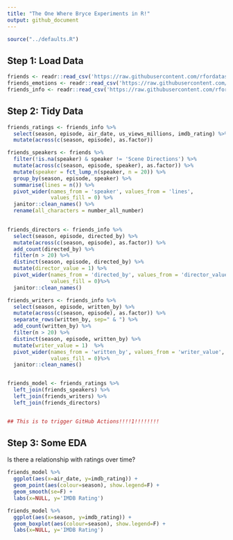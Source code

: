 ```yaml
---
title: "The One Where Bryce Experiments in R!"
output: github_document
---
```

  
```r
source("../defaults.R")
```

## Step 1: Load Data

```r
friends <- readr::read_csv('https://raw.githubusercontent.com/rfordatascience/tidytuesday/master/data/2020/2020-09-08/friends.csv')
friends_emotions <- readr::read_csv('https://raw.githubusercontent.com/rfordatascience/tidytuesday/master/data/2020/2020-09-08/friends_emotions.csv')
friends_info <- readr::read_csv('https://raw.githubusercontent.com/rfordatascience/tidytuesday/master/data/2020/2020-09-08/friends_info.csv')
```

## Step 2: Tidy Data
```r
friends_ratings <- friends_info %>%
  select(season, episode, air_date, us_views_millions, imdb_rating) %>%
  mutate(across(c(season, episode), as.factor))

friends_speakers <- friends %>%
  filter(!is.na(speaker) & speaker != 'Scene Directions') %>%
  mutate(across(c(season, episode, speaker), as.factor)) %>%
  mutate(speaker = fct_lump_n(speaker, n = 20)) %>%
  group_by(season, episode, speaker) %>%
  summarise(lines = n()) %>%
  pivot_wider(names_from = 'speaker', values_from = 'lines',
              values_fill = 0) %>%
  janitor::clean_names() %>%
  rename(all_characters = number_all_number)

  
friends_directors <- friends_info %>%
  select(season, episode, directed_by) %>%
  mutate(across(c(season, episode), as.factor)) %>%
  add_count(directed_by) %>%
  filter(n > 20) %>%
  distinct(season, episode, directed_by) %>%
  mutate(director_value = 1) %>%
  pivot_wider(names_from = 'directed_by', values_from = 'director_value',
              values_fill = 0)%>%
  janitor::clean_names()

friends_writers <- friends_info %>%
  select(season, episode, written_by) %>%
  mutate(across(c(season, episode), as.factor)) %>%
  separate_rows(written_by, sep=" & ") %>%
  add_count(written_by) %>%
  filter(n > 20) %>%
  distinct(season, episode, written_by) %>%
  mutate(writer_value = 1)  %>%
  pivot_wider(names_from = 'written_by', values_from = 'writer_value',
              values_fill = 0)%>%
  janitor::clean_names()


friends_model <- friends_ratings %>%
  left_join(friends_speakers) %>%
  left_join(friends_writers) %>%
  left_join(friends_directors)


## This is to trigger GitHub Actions!!!!1!!!!!!!!
```

## Step 3: Some EDA
Is there a relationship with ratings over time?

```r

friends_model %>%
  ggplot(aes(x=air_date, y=imdb_rating)) +
  geom_point(aes(colour=season), show.legend=F) +
  geom_smooth(se=F) +
  labs(x=NULL, y='IMDB Rating')

```
```r
friends_model %>%
  ggplot(aes(x=season, y=imdb_rating)) +
  geom_boxplot(aes(colour=season), show.legend=F) +
  labs(x=NULL, y='IMDB Rating')
```
